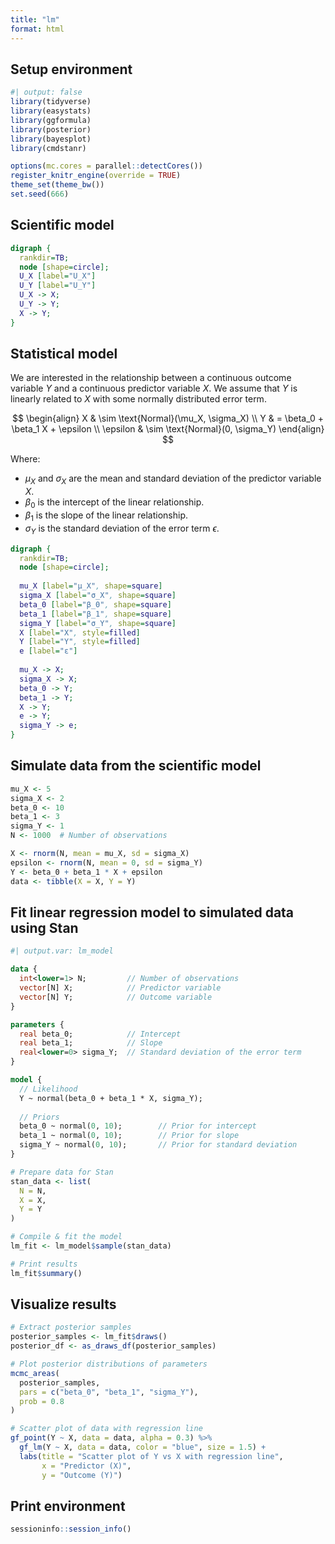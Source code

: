 ```yaml
---
title: "lm"
format: html
---
```


## Setup environment

```r
#| output: false
library(tidyverse)
library(easystats)
library(ggformula)
library(posterior)
library(bayesplot)
library(cmdstanr)

options(mc.cores = parallel::detectCores())
register_knitr_engine(override = TRUE)
theme_set(theme_bw())
set.seed(666)
```

## Scientific model

```dot
digraph {
  rankdir=TB;
  node [shape=circle];
  U_X [label="U_X"]
  U_Y [label="U_Y"]
  U_X -> X;
  U_Y -> Y;
  X -> Y;
}
```

## Statistical model

We are interested in the relationship between a continuous outcome variable $Y$ and a continuous predictor variable $X$. We assume that $Y$ is linearly related to $X$ with some normally distributed error term.

$$
\begin{align}
X & \sim \text{Normal}(\mu_X, \sigma_X) \\
Y & = \beta_0 + \beta_1 X + \epsilon \\ 
\epsilon & \sim \text{Normal}(0, \sigma_Y)
\end{align}
$$

Where:

-   $\mu_X$ and $\sigma_X$ are the mean and standard deviation of the predictor variable $X$.
-   $\beta_0$ is the intercept of the linear relationship.
-   $\beta_1$ is the slope of the linear relationship.
-   $\sigma_Y$ is the standard deviation of the error term $\epsilon$.


```dot
digraph {
  rankdir=TB;
  node [shape=circle];
  
  mu_X [label="μ_X", shape=square]
  sigma_X [label="σ_X", shape=square]
  beta_0 [label="β_0", shape=square]
  beta_1 [label="β_1", shape=square]
  sigma_Y [label="σ_Y", shape=square]
  X [label="X", style=filled]
  Y [label="Y", style=filled]
  e [label="ε"]
  
  mu_X -> X;
  sigma_X -> X;
  beta_0 -> Y;
  beta_1 -> Y;
  X -> Y;
  e -> Y;
  sigma_Y -> e;
}
```


## Simulate data from the scientific model

```r
mu_X <- 5
sigma_X <- 2
beta_0 <- 10
beta_1 <- 3
sigma_Y <- 1
N <- 1000  # Number of observations

X <- rnorm(N, mean = mu_X, sd = sigma_X)
epsilon <- rnorm(N, mean = 0, sd = sigma_Y)
Y <- beta_0 + beta_1 * X + epsilon
data <- tibble(X = X, Y = Y)
```

## Fit linear regression model to simulated data using Stan

```stan
#| output.var: lm_model

data {
  int<lower=1> N;         // Number of observations
  vector[N] X;            // Predictor variable
  vector[N] Y;            // Outcome variable
}

parameters {
  real beta_0;            // Intercept
  real beta_1;            // Slope
  real<lower=0> sigma_Y;  // Standard deviation of the error term
}

model {
  // Likelihood
  Y ~ normal(beta_0 + beta_1 * X, sigma_Y);
  
  // Priors
  beta_0 ~ normal(0, 10);        // Prior for intercept
  beta_1 ~ normal(0, 10);        // Prior for slope
  sigma_Y ~ normal(0, 10);       // Prior for standard deviation
}
```

```r
# Prepare data for Stan
stan_data <- list(
  N = N,
  X = X,
  Y = Y
)

# Compile & fit the model
lm_fit <- lm_model$sample(stan_data)

# Print results
lm_fit$summary()
```

## Visualize results

```r
# Extract posterior samples
posterior_samples <- lm_fit$draws()
posterior_df <- as_draws_df(posterior_samples)

# Plot posterior distributions of parameters
mcmc_areas(
  posterior_samples,
  pars = c("beta_0", "beta_1", "sigma_Y"),
  prob = 0.8
)

# Scatter plot of data with regression line
gf_point(Y ~ X, data = data, alpha = 0.3) %>%
  gf_lm(Y ~ X, data = data, color = "blue", size = 1.5) +
  labs(title = "Scatter plot of Y vs X with regression line",
       x = "Predictor (X)",
       y = "Outcome (Y)")
```

## Print environment

```r
sessioninfo::session_info()
```
